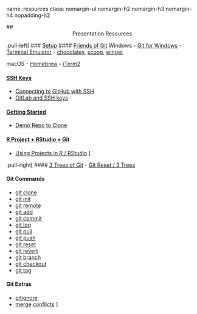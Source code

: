 name: resources
class: nomargin-ul nomargin-h2 nomargin-h3 nomargin-h4 nopadding-h2

## <center>Presentation Resources</center>

.pull-left[
### [Setup](#3)
#### [Friends of Git](#4)
Windows
- [Git for Windows](https://gitforwindows.org)
- [Terminal Emulator](https://esgovcloud.com/mAndA/savi/blob/master/CONTRIBUTING.md#windows-10)
- [chocolatey](https://chocolatey.org), [scoop](https://scoop.sh), [winget](https://github.com/microsoft/winget-cli)

macOS
- [Homebrew](https://brew.sh)
- [iTerm2](https://www.iterm2.com/index.html)

#### [SSH Keys](#5)
- [Connecting to GitHub with SSH](https://docs.github.com/en/github/authenticating-to-github/connecting-to-github-with-ssh)
- [GitLab and SSH keys](https://docs.gitlab.com/ee/ssh/README.html)

#### [Getting Started](#8)
- [Demo Repo to Clone](https://esgovcloud.com/mAndA/clone-me)

#### [R Project + RStudio + Git](#9)
- [Using Projects in R / RStudio](https://support.rstudio.com/hc/en-us/articles/200526207-Using-Projects)
]

.pull-right[
#### [3 Trees of Git](#11)
- [Git Reset / 3 Trees](https://www.atlassian.com/git/tutorials/undoing-changes/git-reset)

#### Git Commands
- [git clone](https://git-scm.com/docs/git-clone)
- [git init](https://git-scm.com/docs/git-init)
- [git remote](https://git-scm.com/docs/git-remote)
- [git add](https://git-scm.com/docs/git-add)
- [git commit](https://git-scm.com/docs/git-commit)
- [git log](https://git-scm.com/docs/git-log)
- [git pull](https://git-scm.com/docs/git-pull)
- [git push](https://git-scm.com/docs/git-push)
- [git reset](https://git-scm.com/docs/git-reset)
- [git revert](https://git-scm.com/docs/git-revert)
- [git branch](https://git-scm.com/docs/git-branch)
- [git checkout](https://git-scm.com/docs/git-checkout)
- [git tag](https://git-scm.com/docs/git-tag)

#### Git Extras
- [gitignore](https://git-scm.com/docs/gitignore)
- [merge conflicts](https://git-scm.com/book/en/v2/Git-Branching-Basic-Branching-and-Merging#_basic_merge_conflicts)
]
